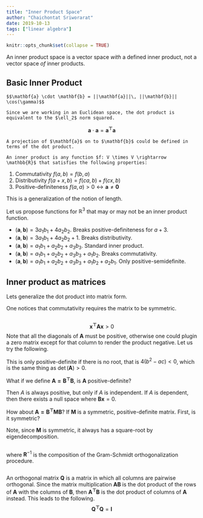 ```yaml
---
title: "Inner Product Space"
author: "Chaichontat Sriworarat"
date: 2019-10-13
tags: ["linear algebra"]
---
```


```r
knitr::opts_chunk$set(collapse = TRUE)
```

An inner product space is a vector space _with_ a defined inner product, not a vector space _of_ inner products.

## Basic Inner Product

```definition
$$\mathbf{a} \cdot \mathbf{b} = ||\mathbf{a}||\, ||\mathbf{b}|| \cos(\gamma)$$

Since we are working in an Euclidean space, the dot product is equivalent to the $\ell_2$ norm squared.
```
$$\mathbf{a} \cdot \mathbf{a} = \mathbf{a^\top a}$$

```definition
A projection of $\mathbf{a}$ on to $\mathbf{b}$ could be defined in terms of the dot product.
```
\begin{align*}
  \mathbf{P} &= ||\mathbf{a}|| \cos (\gamma)\, \frac{\mathbf{b}}{||\mathbf{b}||}\\
  &= \frac{\mathbf{a} \cdot \mathbf{b}}{\mathbf{b}\cdot \mathbf{b}} \, \mathbf{b}
\end{align*}

```definition
An inner product is any function $f: V \times V \rightarrow \mathbb{R}$ that satisfies the following properties:
```
1. Commutativity $f(a,b) = f(b,a)$
2. Distributivity $f(a+x,b) = f(ca,b) + f(cx,b)$
3. Positive-definiteness $f(a,a) > 0 \leftrightarrow \mathbf{a} \neq \mathbf{0}$

This is a generalization of the notion of length.

Let us propose functions for $\mathbb{R}^3$ that may or may not be an inner product function.

* $(\mathbf{a},\mathbf{b}) = 3a_1b_1 + 4a_2b_2$. Breaks positive-definiteness for $a+3$.
* $(\mathbf{a},\mathbf{b}) = 3a_1b_1 + 4a_2b_2 + 1$. Breaks distributivity.
* $(\mathbf{a},\mathbf{b}) = a_1b_1 + a_2b_2 + a_3b_3$. Standard inner product.
* $(\mathbf{a},\mathbf{b}) = a_1b_1 + a_2b_2 + a_3b_3 + a_1b_2$. Breaks commutativity.
* $(\mathbf{a},\mathbf{b}) = a_1b_1 + a_2b_2 + a_3b_3 + a_1b_2 + a_2b_1$. Only positive-semidefinite.

## Inner product as matrices
Lets generalize the dot product into matrix form.
\begin{align*}
   f(\mathbf{a,b}) &= \mathbf{a^\top A b} \\
   &=
   \begin{bmatrix}
      a_1 & a_2 & a_3
   \end{bmatrix}
   \begin{bmatrix}
      1 & 0 & 0 \\
      0 & 1 & 0 \\
      0 & 0 & 1
   \end{bmatrix}
   \begin{bmatrix}
      b_1 \\
      b_2 \\
      b_3
\end{bmatrix}
\end{align*}

One notices that commutativity requires the matrix to be symmetric.

```definition
```
$$\mathbf{x^\top A x} > 0$$
   Note that all the diagonals of $\mathbf{A}$ must be positive, otherwise one could plugin a zero matrix except for that column to render the product negative.
   Let us try the following.
  
\begin{align*}
  \mathbf{x^\top A x} &=
  \begin{bmatrix}
     \alpha & 1
  \end{bmatrix}
  \begin{bmatrix}
     a & b \\
     b & c
  \end{bmatrix}
  \begin{bmatrix}
     \alpha \\
     1 \\
\end{bmatrix} \\
&= a\alpha^2 + 2b\alpha + c
\end{align*}

This is only positive-definite if there is no root, that is $4(b^2-ac) < 0$, which is the same thing as $\det(\mathbf{A}) > 0$.

What if we define $\mathbf{A = B^\top B}$, is $\mathbf{A}$ positive-definite?

\begin{align*}
  \mathbf{x^\top A x} &= \mathbf{x^\top B^\top B x} \\
  &= (\mathbf{Bx})^\top (\mathbf{Bx}) \\
  &= || \mathbf{Bx} ||^2
\end{align*}

   Then $A$ is always positive, but only if $A$ is independent. If $A$ is dependent, then there exists a null space where $\mathbf{Bx} = 0$.

   How about $\mathbf{A = B^\top M B}$? If $\mathbf{M}$ is a symmetric, positive-definite matrix. First, is it symmetric?

\begin{align*}
  \mathbf{A^\top} &= (\mathbf{B^\top M B})^\top \\
  &= \mathbf{B^\top M^\top B} \\
  &= \mathbf{B^\top M B} = \mathbf{A}
\end{align*}

Note, since $\mathbf{M}$ is symmetric, it always has a square-root by eigendecomposition.

```definition
```
\begin{align*}
  \mathbf{AR}^{-1} &= \mathbf{Q} \\
  \mathbf{A} &= \mathbf{QR}
\end{align*}
where $\mathbf{R}^{-1}$ is the composition of the Gram-Schmidt orthogonalization procedure.

```definition
```
   An orthogonal matrix $\mathbf{Q}$ is a matrix in which all columns are pairwise orthogonal. Since the matrix multiplication $\mathbf{AB}$ is the dot product of the rows of $\mathbf{A}$ with the columns of $\mathbf{B}$, then $\mathbf{A^\top B}$ is the dot product of columns of $\mathbf{A}$ instead. This leads to the following.
$$
\mathbf{Q^\top Q} = \mathbf{I}
$$